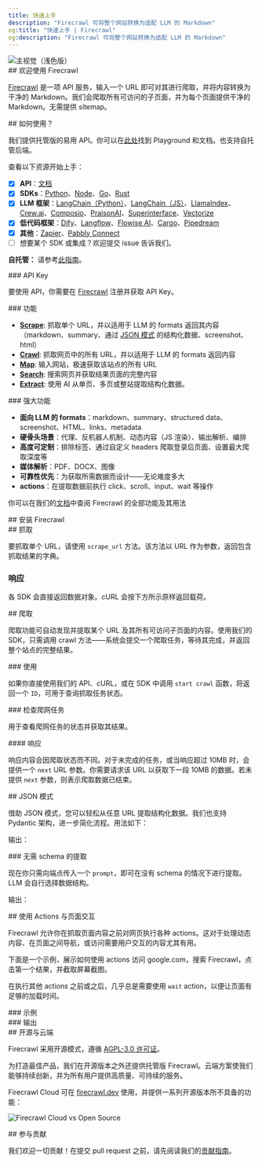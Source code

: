 ```yaml
---
title: 快速上手
description: "Firecrawl 可将整个网站转换为适配 LLM 的 Markdown"
og:title: "快速上手 | Firecrawl"
og:description: "Firecrawl 可将整个网站转换为适配 LLM 的 Markdown"
---
```



<img className="block" src="/images/turn-websites-into-llm-ready-data--firecrawl.png" alt="主视觉（浅色版）" />

<div id="welcome-to-firecrawl">
  ## 欢迎使用 Firecrawl
</div>

[Firecrawl](https://firecrawl.dev?ref=github) 是一项 API 服务，输入一个 URL 即可对其进行爬取，并将内容转换为干净的 Markdown。我们会爬取所有可访问的子页面，并为每个页面提供干净的 Markdown。无需提供 sitemap。

<div id="how-to-use-it">
  ## 如何使用？
</div>

我们提供托管版的易用 API。你可以在[此处](https://firecrawl.dev/playground)找到 Playground 和文档。也支持自托管后端。

查看以下资源开始上手：

* [x] **API**：[文档](https://docs.firecrawl.dev/api-reference/introduction)
* [x] **SDKs**：[Python](https://docs.firecrawl.dev/sdks/python)、[Node](https://docs.firecrawl.dev/sdks/node)、[Go](https://docs.firecrawl.dev/sdks/go)、[Rust](https://docs.firecrawl.dev/sdks/rust)
* [x] **LLM 框架**：[LangChain（Python）](https://python.langchain.com/docs/integrations/document_loaders/firecrawl/)、[LangChain（JS）](https://js.langchain.com/docs/integrations/document_loaders/web_loaders/firecrawl)、[LlamaIndex](https://docs.llamaindex.ai/en/latest/examples/data_connectors/WebPageDemo/#using-firecrawl-reader)、[Crew.ai](https://docs.crewai.com/)、[Composio](https://composio.dev/tools/firecrawl/all)、[PraisonAI](https://docs.praison.ai/firecrawl/)、[Superinterface](https://superinterface.ai/docs/assistants/functions/firecrawl)、[Vectorize](https://docs.vectorize.io/integrations/source-connectors/firecrawl)
* [x] **低代码框架**：[Dify](https://dify.ai/blog/dify-ai-blog-integrated-with-firecrawl)、[Langflow](https://docs.langflow.org/)、[Flowise AI](https://docs.flowiseai.com/integrations/langchain/document-loaders/firecrawl)、[Cargo](https://docs.getcargo.io/integration/firecrawl)、[Pipedream](https://pipedream.com/apps/firecrawl/)
* [x] **其他**：[Zapier](https://zapier.com/apps/firecrawl/integrations)、[Pabbly Connect](https://www.pabbly.com/connect/integrations/firecrawl/)
* [ ] 想要某个 SDK 或集成？欢迎提交 issue 告诉我们。

**自托管：** 请参考[此指南](/zh/contributing/self-host)。

<div id="api-key">
  ### API Key
</div>

要使用 API，你需要在 [Firecrawl](https://firecrawl.dev) 注册并获取 API Key。

<div id="features">
  ### 功能
</div>

* [**Scrape**](#scraping): 抓取单个 URL，并以适用于 LLM 的 formats 返回其内容（markdown、summary、通过 [JSON 模式](#json-mode) 的结构化数据、screenshot、html）
* [**Crawl**](#crawling): 抓取网页中的所有 URL，并以适用于 LLM 的 formats 返回内容
* [**Map**](/zh/features/map): 输入网站，极速获取该站点的所有 URL
* [**Search**](/zh/features/search): 搜索网页并获取结果页面的完整内容
* [**Extract**](/zh/features/extract): 使用 AI 从单页、多页或整站提取结构化数据。

<div id="powerful-capabilities">
  ### 强大功能
</div>

* **面向 LLM 的 formats**：markdown、summary、structured data、screenshot、HTML、links、metadata
* **硬骨头场景**：代理、反机器人机制、动态内容（JS 渲染）、输出解析、编排
* **高度可定制**：排除标签、通过自定义 headers 爬取登录后页面、设置最大爬取深度等
* **媒体解析**：PDF、DOCX、图像
* **可靠性优先**：为获取所需数据而设计——无论难度多大
* **actions**：在提取数据前执行 click、scroll、input、wait 等操作

你可以在我们的[文档](https://docs.firecrawl.dev/api-reference/v2-introduction)中查阅 Firecrawl 的全部功能及其用法

<div id="installing-firecrawl">
  ## 安装 Firecrawl
</div>

<CodeGroup>
  <InstallationPython />

  <InstallationNode />

  <InstallationGo />

  <InstallationRust />
</CodeGroup>

<div id="scraping">
  ## 抓取
</div>

要抓取单个 URL，请使用 `scrape_url` 方法。该方法以 URL 作为参数，返回包含抓取结果的字典。

<CodeGroup>
  <ScrapePython />

  <ScrapeNode />

  <ScrapeGo />

  <ScrapeRust />

  <ScrapeCURL />
</CodeGroup>

### 响应

各 SDK 会直接返回数据对象。cURL 会按下方所示原样返回载荷。

<ScrapeResponse />

<div id="crawling">
  ## 爬取
</div>

爬取功能可自动发现并提取某个 URL 及其所有可访问子页面的内容。使用我们的 SDK，只需调用 crawl 方法——系统会提交一个爬取任务，等待其完成，并返回整个站点的完整结果。

<div id="usage">
  ### 使用
</div>

<CodeGroup>
  <CrawlPython />

  <CrawlNode />

  <CrawlGo />

  <CrawlRust />

  <CrawlCURL />
</CodeGroup>

如果你直接使用我们的 API、cURL，或在 SDK 中调用 `start crawl` 函数，将返回一个 `ID`，可用于查询抓取任务状态。

<CrawlAsyncOutput />

<div id="check-crawl-job">
  ### 检查爬网任务
</div>

用于查看爬网任务的状态并获取其结果。

<CodeGroup>
  <CheckCrawlJobPython />

  <CheckCrawlJobNode />

  <CheckCrawlJobGo />

  <CheckCrawlJobRust />

  <CheckCrawlJobCURL />
</CodeGroup>

<div id="response">
  #### 响应
</div>

响应内容会因爬取状态而不同。对于未完成的任务，或当响应超过 10MB 时，会提供一个 `next` URL 参数。你需要请求该 URL 以获取下一段 10MB 的数据。若未提供 `next` 参数，则表示爬取数据已结束。

<CodeGroup>
  <CheckCrawlJobOutputScraping />

  <CheckCrawlJobOutputCompleted />
</CodeGroup>

<div id="json-mode">
  ## JSON 模式
</div>

借助 JSON 模式，您可以轻松从任意 URL 提取结构化数据。我们也支持 Pydantic 架构，进一步简化流程。用法如下：

<CodeGroup>
  <ExtractPython />

  <ExtractNode />

  <ExtractCURL />
</CodeGroup>

输出：

<ExtractOutput />

<div id="extracting-without-schema">
  ### 无需 schema 的提取
</div>

现在你只需向端点传入一个 `prompt`，即可在没有 schema 的情况下进行提取。LLM 会自行选择数据结构。

<CodeGroup>
  <ExtractNoSchemaCURL />
</CodeGroup>

输出：

<ExtractNoSchemaOutput />

<div id="interacting-with-the-page-with-actions">
  ## 使用 Actions 与页面交互
</div>

Firecrawl 允许你在抓取页面内容之前对网页执行各种 actions。这对于处理动态内容、在页面之间导航，或访问需要用户交互的内容尤其有用。

下面是一个示例，展示如何使用 actions 访问 google.com，搜索 Firecrawl，点击第一个结果，并截取屏幕截图。

在执行其他 actions 之前或之后，几乎总是需要使用 `wait` action，以便让页面有足够的加载时间。

<div id="example">
  ### 示例
</div>

<CodeGroup>
  <ScrapeActionsPython />

  <ScrapeActionsNode />

  <ScrapeActionsCURL />
</CodeGroup>

<div id="output">
  ### 输出
</div>

<CodeGroup>
  <ScrapeActionsOutput />
</CodeGroup>

<div id="open-source-vs-cloud">
  ## 开源与云端
</div>

Firecrawl 采用开源模式，遵循 [AGPL-3.0 许可证](https://github.com/mendableai/firecrawl/blob/main/LICENSE)。

为打造最佳产品，我们在开源版本之外还提供托管版 Firecrawl。云端方案使我们能够持续创新，并为所有用户提供高质量、可持续的服务。

Firecrawl Cloud 可在 [firecrawl.dev](https://firecrawl.dev) 使用，并提供一系列开源版本所不具备的功能：

![Firecrawl Cloud vs Open Source](./images/open-source-cloud.png)

<div id="contributing">
  ## 参与贡献
</div>

我们欢迎一切贡献！在提交 pull request 之前，请先阅读我们的[贡献指南](https://github.com/mendableai/firecrawl/blob/main/CONTRIBUTING.md)。